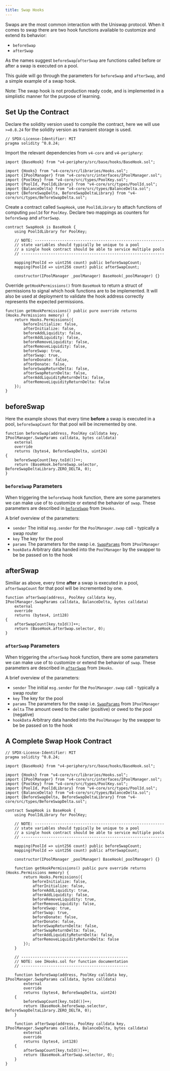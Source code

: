 ```yaml
---
title: Swap Hooks
---
```


Swaps are the most common interaction with the Uniswap protocol. When it comes to swap there are two hook functions available to customize and extend its behavior:

- `beforeSwap`
- `afterSwap`

As the names suggest `beforeSwap`/`afterSwap` are functions called before or after a swap is executed on a pool.

This guide will go through the parameters for `beforeSwap` and `afterSwap`, and a simple example of a swap hook.

Note: The swap hook is not production ready code, and is implemented in a simplistic manner for the purpose of learning.

## Set Up the Contract

Declare the solidity version used to compile the contract, here we will use `>=0.8.24` for the solidity version as transient storage is used.

```solidity
// SPDX-License-Identifier: MIT
pragma solidity ^0.8.24;
```

Import the relevant dependencies from `v4-core` and `v4-periphery`:

```solidity
import {BaseHook} from "v4-periphery/src/base/hooks/BaseHook.sol";

import {Hooks} from "v4-core/src/libraries/Hooks.sol";
import {IPoolManager} from "v4-core/src/interfaces/IPoolManager.sol";
import {PoolKey} from "v4-core/src/types/PoolKey.sol";
import {PoolId, PoolIdLibrary} from "v4-core/src/types/PoolId.sol";
import {BalanceDelta} from "v4-core/src/types/BalanceDelta.sol";
import {BeforeSwapDelta, BeforeSwapDeltaLibrary} from "v4-core/src/types/BeforeSwapDelta.sol";
```

Create a contract called `SwapHook`, use `PoolIdLibrary` to attach functions of computing `poolId` for `PoolKey`. Declare two mappings as counters for `beforeSwap` and `afterSwap`.

```solidity
contract SwapHook is BaseHook {
    using PoolIdLibrary for PoolKey;

    // NOTE: ---------------------------------------------------------
    // state variables should typically be unique to a pool
    // a single hook contract should be able to service multiple pools
    // ---------------------------------------------------------------

    mapping(PoolId => uint256 count) public beforeSwapCount;
    mapping(PoolId => uint256 count) public afterSwapCount;

    constructor(IPoolManager _poolManager) BaseHook(_poolManager) {}
```

Override `getHookPermissions()` from `BaseHook` to return a struct of permissions to signal which hook functions are to be implemented.
It will also be used at deployment to validate the hook address correctly represents the expected permissions.

```solidity
function getHookPermissions() public pure override returns (Hooks.Permissions memory) {
    return Hooks.Permissions({
        beforeInitialize: false,
        afterInitialize: false,
        beforeAddLiquidity: false,
        afterAddLiquidity: false,
        beforeRemoveLiquidity: false,
        afterRemoveLiquidity: false,
        beforeSwap: true,
        afterSwap: true,
        beforeDonate: false,
        afterDonate: false,
        beforeSwapReturnDelta: false,
        afterSwapReturnDelta: false,
        afterAddLiquidityReturnDelta: false,
        afterRemoveLiquidityReturnDelta: false
    });
}
```

## beforeSwap

Here the example shows that every time __before__ a swap is executed in a pool, `beforeSwapCount` for that pool will be incremented by one.

```solidity
function beforeSwap(address, PoolKey calldata key, IPoolManager.SwapParams calldata, bytes calldata)
    external
    override
    returns (bytes4, BeforeSwapDelta, uint24)
{
    beforeSwapCount[key.toId()]++;
    return (BaseHook.beforeSwap.selector, BeforeSwapDeltaLibrary.ZERO_DELTA, 0);
}
```

### `beforeSwap` Parameters

When triggering the `beforeSwap` hook function, there are some parameters we can make use of to customize or extend the behavior of `swap`. These parameters are described in [`beforeSwap`](/contracts/v4/reference/core/interfaces/IHooks#beforeswap) from `IHooks`.

A brief overview of the parameters:
- `sender` The initial `msg.sender` for the `PoolManager.swap` call - typically a swap router
- `key` The key for the pool
- `params` The parameters for the swap i.e. [`SwapParams`](/contracts/v4/reference/core/interfaces/IPoolManager#swapparams) from `IPoolManager`
- `hookData` Arbitrary data handed into the `PoolManager` by the swapper to be be passed on to the hook

## afterSwap

Similiar as above, every time __after__ a swap is executed in a pool, `afterSwapCount` for that pool will be incremented by one.

```solidity
function afterSwap(address, PoolKey calldata key, IPoolManager.SwapParams calldata, BalanceDelta, bytes calldata)
    external
    override
    returns (bytes4, int128)
{
    afterSwapCount[key.toId()]++;
    return (BaseHook.afterSwap.selector, 0);
}
```

### `afterSwap` Parameters

When triggering the `afterSwap` hook function, there are some parameters we can make use of to customize or extend the behavior of `swap`. These parameters are described in [`afterSwap`](/contracts/v4/reference/core/interfaces/IPoolManager#swapparams) from `IHooks`.

A brief overview of the parameters:
- `sender` The initial `msg.sender` for the `PoolManager.swap` call - typically a swap router
- `key` The key for the pool
- `params` The parameters for the swap i.e. [`SwapParams`](https://github.com/Uniswap/v4-core/blob/main/src/interfaces/IPoolManager.sol#L143) from `IPoolManager`
- `delta` The amount owed to the caller (positive) or owed to the pool (negative)
- `hookData` Arbitrary data handed into the `PoolManager` by the swapper to be be passed on to the hook
   


## A Complete Swap Hook Contract

```solidity
// SPDX-License-Identifier: MIT
pragma solidity ^0.8.24;

import {BaseHook} from "v4-periphery/src/base/hooks/BaseHook.sol";

import {Hooks} from "v4-core/src/libraries/Hooks.sol";
import {IPoolManager} from "v4-core/src/interfaces/IPoolManager.sol";
import {PoolKey} from "v4-core/src/types/PoolKey.sol";
import {PoolId, PoolIdLibrary} from "v4-core/src/types/PoolId.sol";
import {BalanceDelta} from "v4-core/src/types/BalanceDelta.sol";
import {BeforeSwapDelta, BeforeSwapDeltaLibrary} from "v4-core/src/types/BeforeSwapDelta.sol";

contract SwapHook is BaseHook {
    using PoolIdLibrary for PoolKey;

    // NOTE: ---------------------------------------------------------
    // state variables should typically be unique to a pool
    // a single hook contract should be able to service multiple pools
    // ---------------------------------------------------------------

    mapping(PoolId => uint256 count) public beforeSwapCount;
    mapping(PoolId => uint256 count) public afterSwapCount;

    constructor(IPoolManager _poolManager) BaseHook(_poolManager) {}

    function getHookPermissions() public pure override returns (Hooks.Permissions memory) {
        return Hooks.Permissions({
            beforeInitialize: false,
            afterInitialize: false,
            beforeAddLiquidity: true,
            afterAddLiquidity: false,
            beforeRemoveLiquidity: true,
            afterRemoveLiquidity: false,
            beforeSwap: true,
            afterSwap: true,
            beforeDonate: false,
            afterDonate: false,
            beforeSwapReturnDelta: false,
            afterSwapReturnDelta: false,
            afterAddLiquidityReturnDelta: false,
            afterRemoveLiquidityReturnDelta: false
        });
    }

    // -----------------------------------------------
    // NOTE: see IHooks.sol for function documentation
    // -----------------------------------------------

    function beforeSwap(address, PoolKey calldata key, IPoolManager.SwapParams calldata, bytes calldata)
        external
        override
        returns (bytes4, BeforeSwapDelta, uint24)
    {
        beforeSwapCount[key.toId()]++;
        return (BaseHook.beforeSwap.selector, BeforeSwapDeltaLibrary.ZERO_DELTA, 0);
    }

    function afterSwap(address, PoolKey calldata key, IPoolManager.SwapParams calldata, BalanceDelta, bytes calldata)
        external
        override
        returns (bytes4, int128)
    {
        afterSwapCount[key.toId()]++;
        return (BaseHook.afterSwap.selector, 0);
    }
}
```